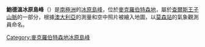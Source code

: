 {{Coord|70|19|S|64|24|E|source:GNIS|display=title}}

'''鮑德溫冰原島峰'''（{{lang-en|Baldwin Nunatak}}）是[[南極洲|南極洲]]的[[冰原島峰|冰原島峰]]，位於[[麥克羅伯特森地|麥克羅伯特森地]]，屬於[[查爾斯王子山脈|查爾斯王子山脈]]的一部分，根據[[澳大利亞|澳大利亞]]的測量和空中照片被繪入地圖，以[[莫森站|莫森站]]的氣象觀測員命名。

{{DEFAULTSORT:Baldwin Nunatak}}
[[Category:麥克羅伯特森地冰原島峰|Category:麥克羅伯特森地冰原島峰]]


{{MacRobertsonLand-geo-stub}}